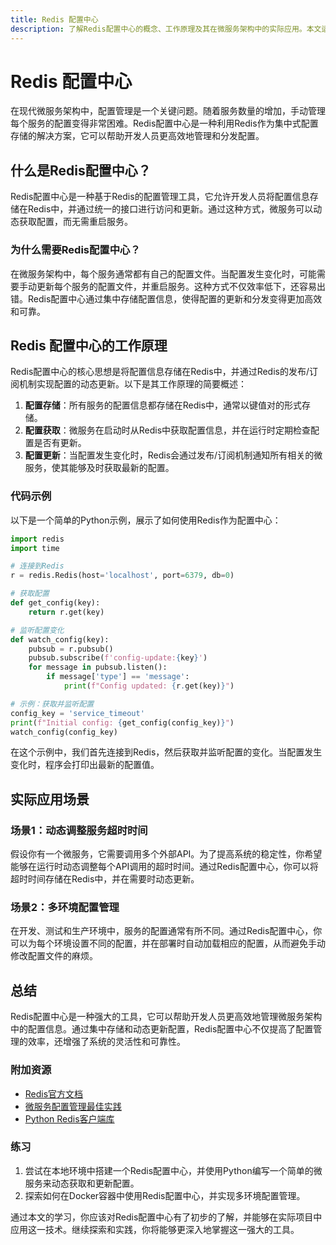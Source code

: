 ```yaml
---
title: Redis 配置中心
description: 了解Redis配置中心的概念、工作原理及其在微服务架构中的实际应用。本文适合初学者，包含代码示例和实际案例。
---
```


# Redis 配置中心

在现代微服务架构中，配置管理是一个关键问题。随着服务数量的增加，手动管理每个服务的配置变得非常困难。Redis配置中心是一种利用Redis作为集中式配置存储的解决方案，它可以帮助开发人员更高效地管理和分发配置。

## 什么是Redis配置中心？

Redis配置中心是一种基于Redis的配置管理工具，它允许开发人员将配置信息存储在Redis中，并通过统一的接口进行访问和更新。通过这种方式，微服务可以动态获取配置，而无需重启服务。

### 为什么需要Redis配置中心？

在微服务架构中，每个服务通常都有自己的配置文件。当配置发生变化时，可能需要手动更新每个服务的配置文件，并重启服务。这种方式不仅效率低下，还容易出错。Redis配置中心通过集中存储配置信息，使得配置的更新和分发变得更加高效和可靠。

## Redis 配置中心的工作原理

Redis配置中心的核心思想是将配置信息存储在Redis中，并通过Redis的发布/订阅机制实现配置的动态更新。以下是其工作原理的简要概述：

1. **配置存储**：所有服务的配置信息都存储在Redis中，通常以键值对的形式存储。
2. **配置获取**：微服务在启动时从Redis中获取配置信息，并在运行时定期检查配置是否有更新。
3. **配置更新**：当配置发生变化时，Redis会通过发布/订阅机制通知所有相关的微服务，使其能够及时获取最新的配置。

### 代码示例

以下是一个简单的Python示例，展示了如何使用Redis作为配置中心：

```python
import redis
import time

# 连接到Redis
r = redis.Redis(host='localhost', port=6379, db=0)

# 获取配置
def get_config(key):
    return r.get(key)

# 监听配置变化
def watch_config(key):
    pubsub = r.pubsub()
    pubsub.subscribe(f'config-update:{key}')
    for message in pubsub.listen():
        if message['type'] == 'message':
            print(f"Config updated: {r.get(key)}")

# 示例：获取并监听配置
config_key = 'service_timeout'
print(f"Initial config: {get_config(config_key)}")
watch_config(config_key)
```

在这个示例中，我们首先连接到Redis，然后获取并监听配置的变化。当配置发生变化时，程序会打印出最新的配置值。

## 实际应用场景

### 场景1：动态调整服务超时时间

假设你有一个微服务，它需要调用多个外部API。为了提高系统的稳定性，你希望能够在运行时动态调整每个API调用的超时时间。通过Redis配置中心，你可以将超时时间存储在Redis中，并在需要时动态更新。

### 场景2：多环境配置管理

在开发、测试和生产环境中，服务的配置通常有所不同。通过Redis配置中心，你可以为每个环境设置不同的配置，并在部署时自动加载相应的配置，从而避免手动修改配置文件的麻烦。

## 总结

Redis配置中心是一种强大的工具，它可以帮助开发人员更高效地管理微服务架构中的配置信息。通过集中存储和动态更新配置，Redis配置中心不仅提高了配置管理的效率，还增强了系统的灵活性和可靠性。

### 附加资源

- [Redis官方文档](https://redis.io/documentation)
- [微服务配置管理最佳实践](https://microservices.io/patterns/configuration/config-server.html)
- [Python Redis客户端库](https://pypi.org/project/redis/)

### 练习

1. 尝试在本地环境中搭建一个Redis配置中心，并使用Python编写一个简单的微服务来动态获取和更新配置。
2. 探索如何在Docker容器中使用Redis配置中心，并实现多环境配置管理。

通过本文的学习，你应该对Redis配置中心有了初步的了解，并能够在实际项目中应用这一技术。继续探索和实践，你将能够更深入地掌握这一强大的工具。